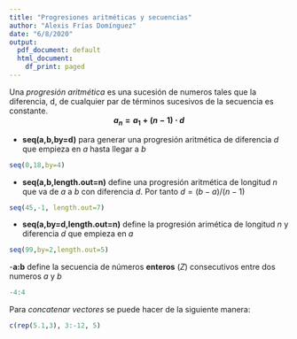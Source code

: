 ---
title: "Progresiones aritméticas y secuencias"
author: "Alexis Frías Domínguez"
date: "6/8/2020"
output:
  pdf_document: default
  html_document:
    df_print: paged
---

Una *progresión aritmética* es una sucesión de numeros tales que la diferencia, d, de cualquier par de términos sucesivos de la secuencia es constante.
<div style="text-align: center"> **$a_{n} = a_{1} + (n-1) \cdot{d}$** </div>


- **seq(a,b,by=d)** para generar una progresión aritmética de diferencia _d_ que empieza en _a_  hasta llegar a _b_
```{r}
seq(0,18,by=4)
```
- **seq(a,b,length.out=n)** define una progresión aritmética  de longitud _n_ que va de _a_ a _b_ con diferencia _d_. Por tanto $d = (b-a)/(n-1)$
```{r}
seq(45,-1, length.out=7)
```
- **seq(a,by=d,length.out=n)** define la progresión arimética de longitud _n_ y diferencia _d_ que empieza en _a_
```{r}
seq(99,by=2,length.out=5)
```
-**a:b** define la secuencia de números __enteros__ $(Z)$ consecutivos entre dos numeros _a_ y _b_
```{r}
-4:4
```



Para _concatenar vectores_ se puede hacer de la siguiente manera:
```{r}
c(rep(5.1,3), 3:-12, 5)
```




